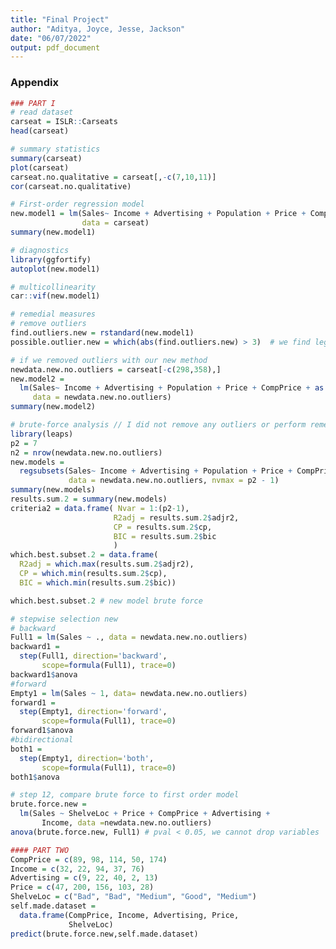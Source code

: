 ```yaml
---
title: "Final Project"
author: "Aditya, Joyce, Jesse, Jackson"
date: "06/07/2022"
output: pdf_document
---
```

### Appendix
```r
### PART I
# read dataset
carseat = ISLR::Carseats
head(carseat)

# summary statistics
summary(carseat)
plot(carseat)
carseat.no.qualitative = carseat[,-c(7,10,11)]
cor(carseat.no.qualitative)

# First-order regression model
new.model1 = lm(Sales~ Income + Advertising + Population + Price + CompPrice + as.factor(ShelveLoc),
                data = carseat)
summary(new.model1)

# diagnostics
library(ggfortify)
autoplot(new.model1)

# multicollinearity
car::vif(new.model1)

# remedial measures
# remove outliers
find.outliers.new = rstandard(new.model1)
possible.outlier.new = which(abs(find.outliers.new) > 3)  # we find legit outliers greater than 3

# if we removed outliers with our new method
newdata.new.no.outliers = carseat[-c(298,358),]
new.model2 = 
  lm(Sales~ Income + Advertising + Population + Price + CompPrice + as.factor(ShelveLoc), 
     data = newdata.new.no.outliers)
summary(new.model2)

# brute-force analysis // I did not remove any outliers or perform remedial measures
library(leaps)
p2 = 7
n2 = nrow(newdata.new.no.outliers)
new.models = 
  regsubsets(Sales~ Income + Advertising + Population + Price + CompPrice + as.factor(ShelveLoc), 
             data = newdata.new.no.outliers, nvmax = p2 - 1)
summary(new.models)
results.sum.2 = summary(new.models)
criteria2 = data.frame( Nvar = 1:(p2-1),
                       R2adj = results.sum.2$adjr2,
                       CP = results.sum.2$cp,
                       BIC = results.sum.2$bic
                       )
which.best.subset.2 = data.frame(
  R2adj = which.max(results.sum.2$adjr2),
  CP = which.min(results.sum.2$cp),
  BIC = which.min(results.sum.2$bic))

which.best.subset.2 # new model brute force

# stepwise selection new
# backward
Full1 = lm(Sales ~ ., data = newdata.new.no.outliers)
backward1 = 
  step(Full1, direction='backward', 
       scope=formula(Full1), trace=0)
backward1$anova
#forward
Empty1 = lm(Sales ~ 1, data= newdata.new.no.outliers)
forward1 = 
  step(Empty1, direction='forward', 
       scope=formula(Full1), trace=0)
forward1$anova
#bidirectional
both1 = 
  step(Empty1, direction='both', 
       scope=formula(Full1), trace=0)
both1$anova

# step 12, compare brute force to first order model
brute.force.new = 
  lm(Sales ~ ShelveLoc + Price + CompPrice + Advertising + 
       Income, data =newdata.new.no.outliers)
anova(brute.force.new, Full1) # pval < 0.05, we cannot drop variables

#### PART TWO 
CompPrice = c(89, 98, 114, 50, 174)
Income = c(32, 22, 94, 37, 76)
Advertising = c(9, 22, 40, 2, 13)
Price = c(47, 200, 156, 103, 28)
ShelveLoc = c("Bad", "Bad", "Medium", "Good", "Medium")
self.made.dataset = 
  data.frame(CompPrice, Income, Advertising, Price, 
             ShelveLoc)
predict(brute.force.new,self.made.dataset)

```